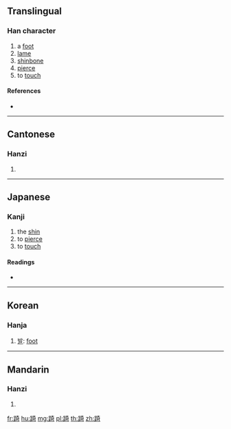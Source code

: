 {{character info/new}}
==Translingual==

===Han character===
{{Han char|rn=157|rad=足|as=08|sn=15|four=64121|canj=RMKMR|ids=⿰足奇}}

# a [[foot]]
# [[lame]]
# [[shinbone]]
# [[pierce]]
# to [[touch]]

====References====
* {{Han ref|kx=1228.300|dkj=37655|dj=1700.380|hdz=63713.040|uh=8E26|ud=36390|bh=E7FD|bd=59389}}

----

==Cantonese==

===Hanzi===
{{yue-hanzi|jyut=[[gei2]], [[hei2]], [[ji2]]|y=gei2, hei2, yi2}}

# {{defn|lang=yue|sort=足08}}

----

==Japanese==

===Kanji===
{{ja-kanji|grade=|rs=足08}}

# the [[shin]]
# to [[pierce]]
# to [[touch]]

====Readings====
* {{ja-readings|on=[[き]] (ki), [[ぎ]] (gi)|kun=[[かたあし]] (kataashi)|nanori=}}

----

==Korean==

===Hanja===
{{ko-hanja|hangeul=기|eumhun=|rv=gi|mr=ki|y=ki}}

# [[발]]: [[foot]]

----

==Mandarin==

===Hanzi===
{{cmn-hanzi|pin=[[jǐ]] ([[ji3]])|wg=chi<sup>3</sup>}}

# {{defn|lang=cmn|sort=足08}}

[[fr:踦]]
[[hu:踦]]
[[mg:踦]]
[[pl:踦]]
[[th:踦]]
[[zh:踦]]